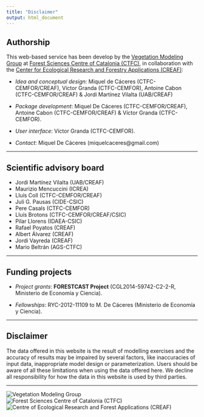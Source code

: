 ```yaml
---
title: "Disclaimer"
output: html_document
---
```


## Authorship

This web-based service has been develop by the [Vegetation Modeling Group](http://vegmod.ctfc.cat/)
at [Forest Sciences Centre of Catalonia (CTFC)](http://www.ctfc.cat),
in collaboration with the
[Center for Ecological Research and Forestry Applications (CREAF)](http://www.creaf.cat/):

  + *Idea and conceptual design*: Miquel de Cáceres (CTFC-CEMFOR/CREAF), Víctor Granda (CTFC-CEMFOR), Antoine Cabon (CTFC-CEMFOR/CREAF) & Jordi Martínez Vilalta (UAB/CREAF)
  
  + *Package development*: Miquel De Cáceres (CTFC-CEMFOR/CREAF), Antoine Cabon (CTFC-CEMFOR/CREAF) & Víctor Granda (CTFC-CEMFOR).
  
  + *User interface*: Víctor Granda (CTFC-CEMFOR).
  
  + *Contact*: Miquel De Cáceres (miquelcaceres@gmail.com)

---

## Scientific advisory board

+ Jordi Martínez Vilalta (UAB/CREAF)
+ Maurizio Mencuccini (ICREA)
+ Lluís Coll (CTFC-CEMFOR/CREAF)
+ Juli G. Pausas (CIDE-CSIC)
+ Pere Casals (CTFC-CEMFOR)
+ Lluís Brotons (CTFC-CEMFOR/CREAF/CSIC)
+ Pilar Llorens (IDAEA-CSIC)
+ Rafael Poyatos (CREAF)
+ Albert Álvarez (CREAF)
+ Jordi Vayreda (CREAF)
+ Mario Beltrán (AGS-CTFC)

---

## Funding projects

  + *Project grants*: **FORESTCAST Project** (CGL2014-59742-C2-2-R,
    Ministerio de Economía y Ciencia).

  + *Fellowships*: RYC-2012-11109 to M. De Cáceres (Ministerio de Economía y
    Ciencia).

---

## Disclaimer

The data offered in this website is the result of modelling exercises and the
accuracy of results may be impaired by several factors, like inaccuracies of
input data, inappropriate model design or parameterization. Users should be aware
of all these limitations when using the data offered here. We decline all
responsibility for how the data in this website is used by third parties.

---

![Vegetation Modeling Group](../www/LOGO_Group_scaled.png)  
![Forest Sciences Centre of Catalonia (CTFC)](../www/logo_ctfc_scaled.png)  
![Centre of Ecological Research and Forest Applications (CREAF)](../www/logo_creaf_scaled.png)
